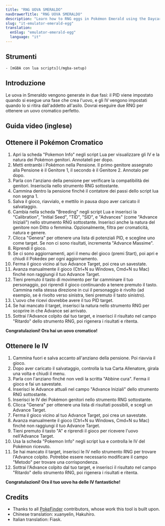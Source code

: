 ```yaml
---
title: "RNG UOVA SMERALDO"
navDrawerTitle: "RNG UOVA SMERALDO"
description: "Learn how to RNG eggs in Pokémon Emerald using the Daycare. Get perfect IVs, natures, and shinies."
slug: "it-emulator-emerald-egg"
translation:
  enSlug: "emulator-emerald-egg"
  language: "it"
---
```


## Strumenti

    - [mGBA con lua scripts](/mgba-setup)

## Introduzione

Le uova in Smeraldo vengono generate in due fasi: il PID viene impostato quando si esegue una fase che crea l'uovo,
e gli IV vengono impostati quando lo si ritira dall'addetto all'asilo. Dovrai eseguire due RNG per ottenere un uovo cromatico perfetto.

## Guida video (inglese)

<YouTubeVideo src="https://www.youtube.com/embed/JtwSZgw6Q4U?si=Fvmg7KLqI9J06wAa" />

## Ottenere il Pokémon Cromatico

1. Apri la scheda "Pokemon Info" negli script Lua per visualizzare gli IV e la natura dei Pokémon genitori. Annotateli per dopo.
2. Metti entrambi i Pokémon nella Pensione. Il primo genitore assegnato alla Pensione è il Genitore 1, il secondo è il Genitore 2. Annotalo per dopo.
3. Parla con l'anziano della pensione per verificare la compatibilità dei genitori. Inseriscila nello strumento RNG sottostante.
4. Cammina dentro la pensione finché il contatore dei passi dello script lua non segna 1.
5. Salva il gioco, riavvialo, e mettilo in pausa dopo aver caricato il salvataggio.
6. Cambia nella scheda "Breeding" negli script Lua e inserisci la "Calibration", "Initial Seed", "TID", "SID", e "Advances" (come "Advance Iniziali")
   nello strumento RNG sottostante. Inserisci anche la natura del genitore non Ditto o femmina. Opzionalmente, filtra per cromaticità, natura e genere.
7. Clicca "Genera" per ottenere una lista di potenziali PID, e scegline uno come target. Se non ci sono risultati, incrementa "Advance Massime".
8. Riprendi il gioco.
9. Se ci sono aggiornamenti, apri il menu del gioco (premi Start), poi apri e chiudi il Pokedex per ogni aggiornamento.
10. Ferma il gioco vicino al tuo Advance Target, poi crea un savestate.
11. Avanza manualmente il gioco (Ctrl+N su Windows, Cmd+N su Mac) finché non raggiungi il tuo Advance Target.
12. Tieni premuto il tasto di movimento per far camminare il tuo personaggio, poi riprendi il gioco continuando a tenere premuto il tasto. Cammina nella stessa direzione in cui il personaggio è rivolto (ad esempio, se è rivolto verso sinistra, tieni premuto il tasto sinistro).
13. L'uovo che ricevi dovrebbe avere il tuo PID target.
14. Se hai mancato il target, inserisci la natura nello strumento RNG per scoprire in che Advance sei arrivato.
15. Sottrai l'Advance colpito dal tuo target, e inserisci il risultato nel campo "Ritardo" dello strumento RNG, poi rigenera i risultati e ritenta.

**Congratulazioni! Ora hai un uovo cromatico!**

<EmeraldHeldEgg lua />

## Ottenere le IV

1. Cammina fuori e salva accanto all'anziano della pensione. Poi riavvia il gioco.
2. Dopo aver caricato il salvataggio, controlla la tua Carta Allenatore, girala una volta e chiudi il menu.
3. Parla con l'anziano finché non vedi la scritta "Abbine cura". Ferma il gioco e fai un savestate.
4. Inserisci le Advance attuali nel campo "Advance Iniziali" dello strumento RNG sottostante.
5. Inserisci le IV dei Pokémon genitori nello strumento RNG sottostante.
6. Clicca "Genera" per ottenere una lista di risultati possibili, e scegli un Advance Target.
7. Ferma il gioco vicino al tuo Advance Target, poi crea un savestate.
8. Avanza manualmente il gioco (Ctrl+N su Windows, Cmd+N su Mac) finché non raggiungi il tuo Advance Target.
9. Tieni premuto il tasto "A" e riprendi il gioco per ricevere l'uovo nell'Advance Target.
10. Usa la scheda "Pokemon Info" negli script lua e controlla le IV del Pokémon ricevuto.
11. Se hai mancato il target, inserisci le IV nello strumento RNG per trovare l'Advance colpito. Potrebbe essere necessario modificare il campo "Metodo" per trovare una corrispondenza.
12. Sottrai l'Advance colpito dal tuo target, e inserisci il risultato nel campo "Ritardo" dello strumento RNG, poi rigenera i risultati e ritenta.

**Congratulazioni! Ora il tuo uovo ha delle IV fantastiche!**

<EmeraldPickupEgg lua />

## Credits

- Thanks to all [PokeFinder](https://github.com/Admiral-Fish/PokeFinder) contributors, whose work this tool is built upon.
- Chinese translation: xuanyelin, Hakuhiro.
- Italian translation: Fiask.
